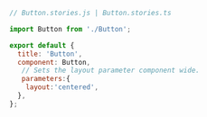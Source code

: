 ```js
// Button.stories.js | Button.stories.ts

import Button from './Button';

export default {
  title: 'Button',
  component: Button,
   // Sets the layout parameter component wide. 
   parameters:{
    layout:'centered',
  },
};
```